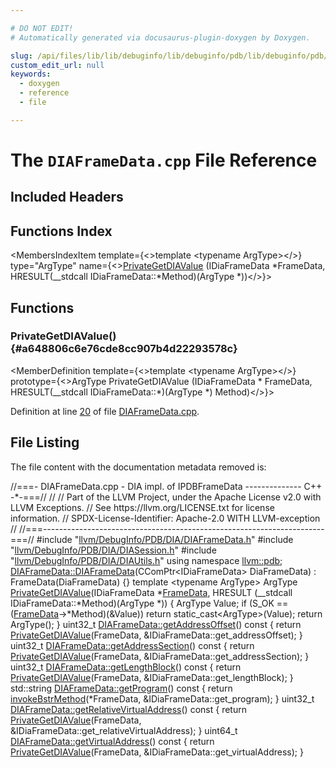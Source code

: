 ```yaml
---

# DO NOT EDIT!
# Automatically generated via docusaurus-plugin-doxygen by Doxygen.

slug: /api/files/lib/lib/debuginfo/lib/debuginfo/pdb/lib/debuginfo/pdb/dia/diaframedata-cpp
custom_edit_url: null
keywords:
  - doxygen
  - reference
  - file

---
```





# The `DIAFrameData.cpp` File Reference

<DoxygenPage pluginConfig={pluginConfig}>



## Included Headers

<IncludesList>
<IncludesListItem
  filePath="llvm/DebugInfo/PDB/DIA/DIAFrameData.h"
  permalink="/docs/api/files/include/include/llvm/include/llvm/debuginfo/include/llvm/debuginfo/pdb/include/llvm/debuginfo/pdb/dia/diaframedata-h"
  isLocal="true" />
<IncludesListItem
  filePath="llvm/DebugInfo/PDB/DIA/DIASession.h"
  permalink="/docs/api/files/include/include/llvm/include/llvm/debuginfo/include/llvm/debuginfo/pdb/include/llvm/debuginfo/pdb/dia/diasession-h"
  isLocal="true" />
<IncludesListItem
  filePath="llvm/DebugInfo/PDB/DIA/DIAUtils.h"
  permalink="/docs/api/files/include/include/llvm/include/llvm/debuginfo/include/llvm/debuginfo/pdb/include/llvm/debuginfo/pdb/dia/diautils-h"
  isLocal="true" />
</IncludesList>

## Functions Index

<MembersIndex>

<MembersIndexItem
  template={<>template &lt;typename ArgType&gt;</>}
  type="ArgType"
  name={<><a href="#a648806c6e76cde8cc907b4d22293578c">PrivateGetDIAValue</a> (IDiaFrameData &#42;FrameData, HRESULT(&#95;&#95;stdcall IDiaFrameData::&#42;Method)(ArgType &#42;))</>}>
</MembersIndexItem>

</MembersIndex>


<SectionDefinition>

## Functions

### PrivateGetDIAValue() {#a648806c6e76cde8cc907b4d22293578c}

<MemberDefinition
  template={<>template &lt;typename ArgType&gt;</>}
  prototype={<>ArgType PrivateGetDIAValue (IDiaFrameData &#42; FrameData, HRESULT(&#95;&#95;stdcall IDiaFrameData::&#42;)(ArgType &#42;) Method)</>}>

Definition at line <a href="#l00020">20</a> of file <a href="/docs/api/files/lib/lib/debuginfo/lib/debuginfo/pdb/lib/debuginfo/pdb/dia/diaframedata-cpp">DIAFrameData.cpp</a>.
</MemberDefinition>

</SectionDefinition>

## File Listing

The file content with the documentation metadata removed is:

<ProgramListing>

<Link id="l00001" /><CodeLine lineNumber="1"><span class="doxyHighlightComment">//===- DIAFrameData.cpp - DIA impl. of IPDBFrameData -------------- C++ -&#42;-===//</span></CodeLine>
<Link id="l00002" /><CodeLine lineNumber="2"><span class="doxyHighlightComment">//</span></CodeLine>
<Link id="l00003" /><CodeLine lineNumber="3"><span class="doxyHighlightComment">// Part of the LLVM Project, under the Apache License v2.0 with LLVM Exceptions.</span></CodeLine>
<Link id="l00004" /><CodeLine lineNumber="4"><span class="doxyHighlightComment">// See https://llvm.org/LICENSE.txt for license information.</span></CodeLine>
<Link id="l00005" /><CodeLine lineNumber="5"><span class="doxyHighlightComment">// SPDX-License-Identifier: Apache-2.0 WITH LLVM-exception</span></CodeLine>
<Link id="l00006" /><CodeLine lineNumber="6"><span class="doxyHighlightComment">//</span></CodeLine>
<Link id="l00007" /><CodeLine lineNumber="7"><span class="doxyHighlightComment">//===----------------------------------------------------------------------===//</span></CodeLine>
<Link id="l00008" /><CodeLine lineNumber="8"></CodeLine>
<Link id="l00009" /><CodeLine lineNumber="9"><span class="doxyHighlightPreprocessor">#include &quot;<a href="/docs/api/files/include/include/llvm/include/llvm/debuginfo/include/llvm/debuginfo/pdb/include/llvm/debuginfo/pdb/dia/diaframedata-h">llvm/DebugInfo/PDB/DIA/DIAFrameData.h</a>&quot;</span></CodeLine>
<Link id="l00010" /><CodeLine lineNumber="10"><span class="doxyHighlightPreprocessor">#include &quot;<a href="/docs/api/files/include/include/llvm/include/llvm/debuginfo/include/llvm/debuginfo/pdb/include/llvm/debuginfo/pdb/dia/diasession-h">llvm/DebugInfo/PDB/DIA/DIASession.h</a>&quot;</span></CodeLine>
<Link id="l00011" /><CodeLine lineNumber="11"><span class="doxyHighlightPreprocessor">#include &quot;<a href="/docs/api/files/include/include/llvm/include/llvm/debuginfo/include/llvm/debuginfo/pdb/include/llvm/debuginfo/pdb/dia/diautils-h">llvm/DebugInfo/PDB/DIA/DIAUtils.h</a>&quot;</span></CodeLine>
<Link id="l00012" /><CodeLine lineNumber="12"></CodeLine>
<Link id="l00013" /><CodeLine lineNumber="13"><span class="doxyHighlightKeyword">using namespace </span><span class="doxyHighlight"><a href="/docs/api/namespaces/llvm/pdb">llvm::pdb</a>;</span></CodeLine>
<Link id="l00014" /><CodeLine lineNumber="14"></CodeLine>
<Link id="l00015" /><CodeLine lineNumber="15" lineLink="/docs/api/classes/llvm/pdb/diaframedata/#a87d0759b10cd54b871ca28368d49738d"><span class="doxyHighlight"><a href="/docs/api/classes/llvm/pdb/diaframedata/#a87d0759b10cd54b871ca28368d49738d">DIAFrameData::DIAFrameData</a>(CComPtr&lt;IDiaFrameData&gt; DiaFrameData)</span></CodeLine>
<Link id="l00016" /><CodeLine lineNumber="16"><span class="doxyHighlight">    : FrameData(DiaFrameData) &#123;&#125;</span></CodeLine>
<Link id="l00017" /><CodeLine lineNumber="17"></CodeLine>
<Link id="l00018" /><CodeLine lineNumber="18"><span class="doxyHighlightKeyword">template</span><span class="doxyHighlight"> &lt;</span><span class="doxyHighlightKeyword">typename</span><span class="doxyHighlight"> ArgType&gt;</span></CodeLine>
<Link id="l00019" /><CodeLine lineNumber="19"><span class="doxyHighlight">ArgType</span></CodeLine>
<Link id="l00020" /><CodeLine lineNumber="20" lineLink="#a648806c6e76cde8cc907b4d22293578c"><span class="doxyHighlight"><a href="#a648806c6e76cde8cc907b4d22293578c">PrivateGetDIAValue</a>(IDiaFrameData &#42;<a href="/docs/api/namespaces/llvm/pdb/#a2632601eef2a7254d0d50e82ba2ab620ad6e408b692f1e72c58127dbaed95ebe4">FrameData</a>,</span></CodeLine>
<Link id="l00021" /><CodeLine lineNumber="21"><span class="doxyHighlight">                   HRESULT (&#95;&#95;stdcall IDiaFrameData::&#42;Method)(ArgType &#42;)) &#123;</span></CodeLine>
<Link id="l00022" /><CodeLine lineNumber="22"><span class="doxyHighlight">  ArgType Value;</span></CodeLine>
<Link id="l00023" /><CodeLine lineNumber="23"><span class="doxyHighlight">  </span><span class="doxyHighlightKeywordFlow">if</span><span class="doxyHighlight"> (S&#95;OK == (<a href="/docs/api/namespaces/llvm/pdb/#a2632601eef2a7254d0d50e82ba2ab620ad6e408b692f1e72c58127dbaed95ebe4">FrameData</a>-&gt;&#42;Method)(&amp;Value))</span></CodeLine>
<Link id="l00024" /><CodeLine lineNumber="24"><span class="doxyHighlight">    </span><span class="doxyHighlightKeywordFlow">return</span><span class="doxyHighlight"> </span><span class="doxyHighlightKeyword">static&#95;cast&lt;</span><span class="doxyHighlight">ArgType</span><span class="doxyHighlightKeyword">&gt;</span><span class="doxyHighlight">(Value);</span></CodeLine>
<Link id="l00025" /><CodeLine lineNumber="25"></CodeLine>
<Link id="l00026" /><CodeLine lineNumber="26"><span class="doxyHighlight">  </span><span class="doxyHighlightKeywordFlow">return</span><span class="doxyHighlight"> ArgType();</span></CodeLine>
<Link id="l00027" /><CodeLine lineNumber="27"><span class="doxyHighlight">&#125;</span></CodeLine>
<Link id="l00028" /><CodeLine lineNumber="28"></CodeLine>
<Link id="l00029" /><CodeLine lineNumber="29" lineLink="/docs/api/classes/llvm/pdb/diaframedata/#a045cb841fee45d7b9a67a610d043c7aa"><span class="doxyHighlight">uint32&#95;t <a href="/docs/api/classes/llvm/pdb/diaframedata/#a045cb841fee45d7b9a67a610d043c7aa">DIAFrameData::getAddressOffset</a>()</span><span class="doxyHighlightKeyword"> const </span><span class="doxyHighlight">&#123;</span></CodeLine>
<Link id="l00030" /><CodeLine lineNumber="30"><span class="doxyHighlight">  </span><span class="doxyHighlightKeywordFlow">return</span><span class="doxyHighlight"> <a href="#a648806c6e76cde8cc907b4d22293578c">PrivateGetDIAValue</a>(FrameData, &amp;IDiaFrameData::get&#95;addressOffset);</span></CodeLine>
<Link id="l00031" /><CodeLine lineNumber="31"><span class="doxyHighlight">&#125;</span></CodeLine>
<Link id="l00032" /><CodeLine lineNumber="32"></CodeLine>
<Link id="l00033" /><CodeLine lineNumber="33" lineLink="/docs/api/classes/llvm/pdb/diaframedata/#aab575b02a1b316ecb25a1384a900e367"><span class="doxyHighlight">uint32&#95;t <a href="/docs/api/classes/llvm/pdb/diaframedata/#aab575b02a1b316ecb25a1384a900e367">DIAFrameData::getAddressSection</a>()</span><span class="doxyHighlightKeyword"> const </span><span class="doxyHighlight">&#123;</span></CodeLine>
<Link id="l00034" /><CodeLine lineNumber="34"><span class="doxyHighlight">  </span><span class="doxyHighlightKeywordFlow">return</span><span class="doxyHighlight"> <a href="#a648806c6e76cde8cc907b4d22293578c">PrivateGetDIAValue</a>(FrameData, &amp;IDiaFrameData::get&#95;addressSection);</span></CodeLine>
<Link id="l00035" /><CodeLine lineNumber="35"><span class="doxyHighlight">&#125;</span></CodeLine>
<Link id="l00036" /><CodeLine lineNumber="36"></CodeLine>
<Link id="l00037" /><CodeLine lineNumber="37" lineLink="/docs/api/classes/llvm/pdb/diaframedata/#a2b33f30ab84e37dfc77ec0287b2f6b8b"><span class="doxyHighlight">uint32&#95;t <a href="/docs/api/classes/llvm/pdb/diaframedata/#a2b33f30ab84e37dfc77ec0287b2f6b8b">DIAFrameData::getLengthBlock</a>()</span><span class="doxyHighlightKeyword"> const </span><span class="doxyHighlight">&#123;</span></CodeLine>
<Link id="l00038" /><CodeLine lineNumber="38"><span class="doxyHighlight">  </span><span class="doxyHighlightKeywordFlow">return</span><span class="doxyHighlight"> <a href="#a648806c6e76cde8cc907b4d22293578c">PrivateGetDIAValue</a>(FrameData, &amp;IDiaFrameData::get&#95;lengthBlock);</span></CodeLine>
<Link id="l00039" /><CodeLine lineNumber="39"><span class="doxyHighlight">&#125;</span></CodeLine>
<Link id="l00040" /><CodeLine lineNumber="40"></CodeLine>
<Link id="l00041" /><CodeLine lineNumber="41" lineLink="/docs/api/classes/llvm/pdb/diaframedata/#ac69f209c7294cf704c9d103815ccff21"><span class="doxyHighlight">std::string <a href="/docs/api/classes/llvm/pdb/diaframedata/#ac69f209c7294cf704c9d103815ccff21">DIAFrameData::getProgram</a>()</span><span class="doxyHighlightKeyword"> const </span><span class="doxyHighlight">&#123;</span></CodeLine>
<Link id="l00042" /><CodeLine lineNumber="42"><span class="doxyHighlight">  </span><span class="doxyHighlightKeywordFlow">return</span><span class="doxyHighlight"> <a href="/docs/api/files/include/include/llvm/include/llvm/debuginfo/include/llvm/debuginfo/pdb/include/llvm/debuginfo/pdb/dia/diautils-h/#ad6c60a50832554e59decc8a64f4d6051">invokeBstrMethod</a>(&#42;FrameData, &amp;IDiaFrameData::get&#95;program);</span></CodeLine>
<Link id="l00043" /><CodeLine lineNumber="43"><span class="doxyHighlight">&#125;</span></CodeLine>
<Link id="l00044" /><CodeLine lineNumber="44"></CodeLine>
<Link id="l00045" /><CodeLine lineNumber="45" lineLink="/docs/api/classes/llvm/pdb/diaframedata/#aeb39c22dbb1b32c7a0a5b84d8b9401f0"><span class="doxyHighlight">uint32&#95;t <a href="/docs/api/classes/llvm/pdb/diaframedata/#aeb39c22dbb1b32c7a0a5b84d8b9401f0">DIAFrameData::getRelativeVirtualAddress</a>()</span><span class="doxyHighlightKeyword"> const </span><span class="doxyHighlight">&#123;</span></CodeLine>
<Link id="l00046" /><CodeLine lineNumber="46"><span class="doxyHighlight">  </span><span class="doxyHighlightKeywordFlow">return</span><span class="doxyHighlight"> <a href="#a648806c6e76cde8cc907b4d22293578c">PrivateGetDIAValue</a>(FrameData,</span></CodeLine>
<Link id="l00047" /><CodeLine lineNumber="47"><span class="doxyHighlight">                            &amp;IDiaFrameData::get&#95;relativeVirtualAddress);</span></CodeLine>
<Link id="l00048" /><CodeLine lineNumber="48"><span class="doxyHighlight">&#125;</span></CodeLine>
<Link id="l00049" /><CodeLine lineNumber="49"></CodeLine>
<Link id="l00050" /><CodeLine lineNumber="50" lineLink="/docs/api/classes/llvm/pdb/diaframedata/#a1ca564d9902de6db256cbfb12f94d309"><span class="doxyHighlight">uint64&#95;t <a href="/docs/api/classes/llvm/pdb/diaframedata/#a1ca564d9902de6db256cbfb12f94d309">DIAFrameData::getVirtualAddress</a>()</span><span class="doxyHighlightKeyword"> const </span><span class="doxyHighlight">&#123;</span></CodeLine>
<Link id="l00051" /><CodeLine lineNumber="51"><span class="doxyHighlight">  </span><span class="doxyHighlightKeywordFlow">return</span><span class="doxyHighlight"> <a href="#a648806c6e76cde8cc907b4d22293578c">PrivateGetDIAValue</a>(FrameData, &amp;IDiaFrameData::get&#95;virtualAddress);</span></CodeLine>
<Link id="l00052" /><CodeLine lineNumber="52"><span class="doxyHighlight">&#125;</span></CodeLine>

</ProgramListing>


</DoxygenPage>
